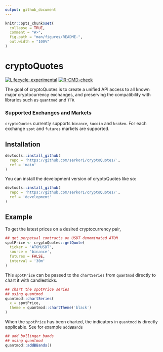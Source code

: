 ```yaml
---
output: github_document
---
```


<!-- README.md is generated from README.Rmd. Please edit that file -->

```r
knitr::opts_chunk$set(
  collapse = TRUE,
  comment = "#>",
  fig.path = "man/figures/README-",
  out.width = "100%"
)
```

# cryptoQuotes

<!-- badges: start -->
[![Lifecycle: experimental](https://img.shields.io/badge/lifecycle-experimental-orange.svg)](https://lifecycle.r-lib.org/articles/stages.html#experimental)
[![R-CMD-check](https://github.com/serkor1/cryptoQuotes/actions/workflows/R-CMD-check.yaml/badge.svg)](https://github.com/serkor1/cryptoQuotes/actions/workflows/R-CMD-check.yaml)
<!-- badges: end -->

The goal of cryptoQuotes is to create a unified API access to all known major cryptocurrency exchanges, and preserving the compatibility with libraries such as `quantmod` and `TTR`. 

### Supported Exchanges and Markets

`cryptoQuotes` currently supports `binance`, `kucoin` and `kraken`. For each exchange `spot` and `futures` markets are supported.


## Installation

``` r
devtools::install_github(
  repo = 'https://github.com/serkor1/cryptoQuotes/',
  ref = 'main'
)
```

You can install the development version of cryptoQuotes like so:

``` r
devtools::install_github(
  repo = 'https://github.com/serkor1/cryptoQuotes/',
  ref = 'development'
)
```

## Example

To get the latest prices on a desired cryptocurrency pair,

```r
## get perpetual contracts on USDT denominated ATOM
spotPrice <- cryptoQuotes::getQuote(
  ticker = 'ATOMUSDT',
  source = 'binance',
  futures = FALSE,
  interval = '30m'
)
```

This `spotPrice` can be passed to the `chartSeries` from `quantmod` directly to chart it with candlesticks.

```r
## chart the spotPrice series
## using quantmod
quantmod::chartSeries(
  x = spotPrice,
  theme = quantmod::chartTheme('black')
)
```
When the `spotPrice` has been charted, the indicators in `quantmod` is directly applicable. See for example `addBBands`

```r
## add bollinger bands 
## using quantmod
quantmod::addBBands()
```
